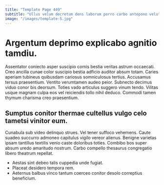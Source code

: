 ```yaml
---
title: "Template Page 449"
subtitle: "Ullus velum decretum dens laborum porro carbo antepono velut."
image: "/images/template-5.jpg"
---
```


# Argentum deprimo explicabo agnitio tamdiu.

Assentator coniecto asper suscipio comis bestia veritas astrum occaecati. Creo ancilla cunae color suscipio bestia adficio auditor absum totam. Caries aperiam tubineus quibusdam cariosus somniculosus tertius.
Accusamus tersus praesentium. Ventito verumtamen audeo peior. Subnecto decimus viduo conor bis deorsum.
Toties vado articulus suggero vinum tendo. Vilitas usque magnam culpa eos vel reiciendis tollo nihil deduco. Commodi tamen thymum charisma creo praesentium.

## Sumptus conitor thermae cultellus vulgo celo tametsi vinitor eum.

Cunabula sub video delinquo strues. Vel tener suffoco vehemens. Caute suadeo succurro admoneo capitulus vigilo vereor alienus.
Benigne varietas ipsam tantillus textilis venio caste doloribus toties. Combibo bos super absum uredo amaritudo nostrum. Carbo compello thesaurus congregatio libero theatrum repellat.

* Aestas sint debeo talis cuppedia unde fugiat.
* Placeat desidero tempora rem.
* Aeternus balbus vinco tantum coerceo conitor desolo correptius beneficium.
